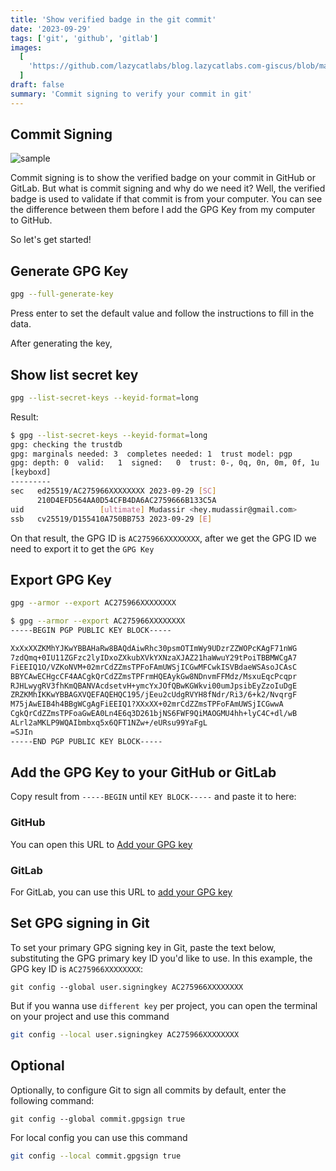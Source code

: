 ```yaml
---
title: 'Show verified badge in the git commit'
date: '2023-09-29'
tags: ['git', 'github', 'gitlab']
images:
  [
    'https://github.com/lazycatlabs/blog.lazycatlabs.com-giscus/blob/main/blog-assets/seo-banner/tips/git-verified-badge.png?raw=true',
  ]
draft: false
summary: 'Commit signing to verify your commit in git'
---
```


## Commit Signing

![sample](https://github.com/lazycatlabs/blog.lazycatlabs.com-giscus/blob/main/blog-assets/sample-verified-label.png?raw=true)

Commit signing is to show the verified badge on your commit in GitHub or GitLab. But what is commit signing and why do we need it? Well, the verified badge is used to validate if that commit is from your computer. You can see the difference between them before I add the GPG Key from my computer to GitHub.

So let's get started!

## Generate GPG Key

```bash
gpg --full-generate-key
```

Press enter to set the default value and follow the instructions to fill in the data.

After generating the key,

## Show list secret key

```bash
gpg --list-secret-keys --keyid-format=long
```

Result:

```bash
$ gpg --list-secret-keys --keyid-format=long
gpg: checking the trustdb
gpg: marginals needed: 3  completes needed: 1  trust model: pgp
gpg: depth: 0  valid:   1  signed:   0  trust: 0-, 0q, 0n, 0m, 0f, 1u
[keyboxd]
---------
sec   ed25519/AC275966XXXXXXXX 2023-09-29 [SC]
      210D4EFD564AA0D54CFB4DA6AC2759666B133C5A
uid                 [ultimate] Mudassir <hey.mudassir@gmail.com>
ssb   cv25519/D155410A750BB753 2023-09-29 [E]
```

On that result, the GPG ID is `AC275966XXXXXXXX`, after we get the GPG ID we need to export it to get the `GPG Key`

## Export GPG Key

```bash
gpg --armor --export AC275966XXXXXXXX
```

```bash
$ gpg --armor --export AC275966XXXXXXXX
-----BEGIN PGP PUBLIC KEY BLOCK-----

XxXxXXZKMhYJKwYBBAHaRw8BAQdAiwRhc30psmOTImWy9UDzrZZWOPcKAgF71nWG
7zdQmq+0IU11ZGFzc2lyIDxoZXkubXVkYXNzaXJAZ21haWwuY29tPoiTBBMWCgA7
FiEEIQ1O/VZKoNVM+02mrCdZZmsTPFoFAmUWSjICGwMFCwkISVBdaeWSAsoJCAsC
BBYCAwECHgcCF4AACgkQrCdZZmsTPFrmHQEAykGw8NDnvmFFMdz/MsxuEqcPcqpr
RJHLwygRV3fhKmQBANVAcdsetvH+ymcYxJOfQBwKGWkvi00umJpsibEyZzoIuDgE
ZRZKMhIKKwYBBAGXVQEFAQEHQC195/jEeu2cUdgRVYH8fNdr/Ri3/6+k2/NvqrgF
M75jAwEIB4h4BBgWCgAgFiEEIQ1?XXxXX+02mrCdZZmsTPFoFAmUWSjICGwwA
CgkQrCdZZmsTPFoaGwEA0Ln4E6q3D261bjNS6FWF9QiMAOGMU4hh+lyC4C+dl/wB
ALrl2aMKLP9WQAIbmbxq5x6QFT1NZw+/eURsu99YaFgL
=SJIn
-----END PGP PUBLIC KEY BLOCK-----

```

## Add the GPG Key to your GitHub or GitLab

Copy result from `-----BEGIN` until `KEY BLOCK-----` and paste it to here:

### GitHub

You can open this URL to [Add your GPG key](https://github.com/settings/gpg/new)

### GitLab

For GitLab, you can use this URL to [add your GPG key](https://gitlab.com/-/profile/gpg_keys)

## Set GPG signing in Git

To set your primary GPG signing key in Git, paste the text below, substituting the GPG primary key ID you'd like to use. In this example, the GPG key ID is `AC275966XXXXXXXX`:

```shell
git config --global user.signingkey AC275966XXXXXXXX
```

But if you wanna use `different key` per project, you can open the terminal on your project and use this command

```bash
git config --local user.signingkey AC275966XXXXXXXX
```

## Optional

Optionally, to configure Git to sign all commits by default, enter the following command:

```shell
git config --global commit.gpgsign true
```

For local config you can use this command

```bash
git config --local commit.gpgsign true
```
